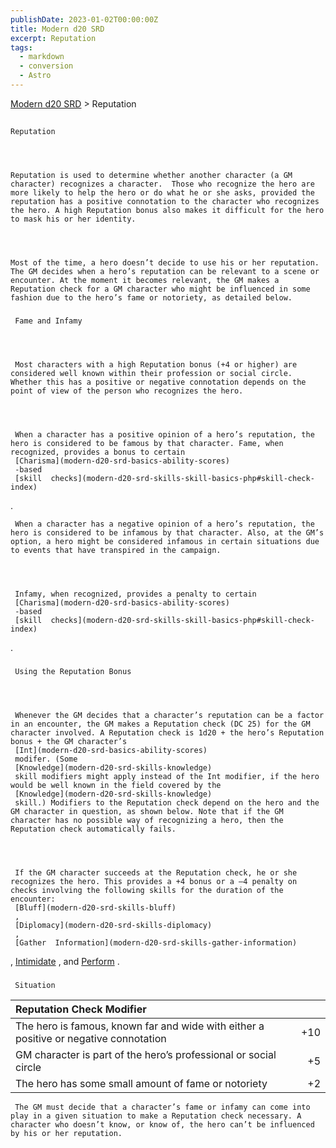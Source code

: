 ```yaml
---
publishDate: 2023-01-02T00:00:00Z
title: Modern d20 SRD
excerpt: Reputation
tags:
  - markdown
  - conversion
  - Astro
---
```


[Modern d20 SRD](/#modernD20) > Reputation

##

    Reputation




    Reputation is used to determine whether another character (a GM character) recognizes a character.  Those who recognize the hero are more likely to help the hero or do what he or she asks, provided the reputation has a positive connotation to the character who recognizes the hero. A high Reputation bonus also makes it difficult for the hero to mask his or her identity.




    Most of the time, a hero doesn’t decide to use his or her reputation. The GM decides when a hero’s reputation can be relevant to a scene or encounter. At the moment it becomes relevant, the GM makes a Reputation check for a GM character who might be influenced in some fashion due to the hero’s fame or notoriety, as detailed below.

###

     Fame and Infamy




     Most characters with a high Reputation bonus (+4 or higher) are considered well known within their profession or social circle. Whether this has a positive or negative connotation depends on the point of view of the person who recognizes the hero.




     When a character has a positive opinion of a hero’s reputation, the hero is considered to be famous by that character. Fame, when recognized, provides a bonus to certain
     [Charisma](modern-d20-srd-basics-ability-scores)
     -based
     [skill  checks](modern-d20-srd-skills-skill-basics-php#skill-check-index)
.

     When a character has a negative opinion of a hero’s reputation, the hero is considered to be infamous by that character. Also, at the GM’s option, a hero might be considered infamous in certain situations due to events that have transpired in the campaign.




     Infamy, when recognized, provides a penalty to certain
     [Charisma](modern-d20-srd-basics-ability-scores)
     -based
     [skill  checks](modern-d20-srd-skills-skill-basics-php#skill-check-index)
.

###

     Using the Reputation Bonus




     Whenever the GM decides that a character’s reputation can be a factor in an encounter, the GM makes a Reputation check (DC 25) for the GM character involved. A Reputation check is 1d20 + the hero’s Reputation bonus + the GM character’s
     [Int](modern-d20-srd-basics-ability-scores)
     modifer. (Some
     [Knowledge](modern-d20-srd-skills-knowledge)
     skill modifiers might apply instead of the Int modifier, if the hero would be well known in the field covered by the
     [Knowledge](modern-d20-srd-skills-knowledge)
     skill.) Modifiers to the Reputation check depend on the hero and the GM character in question, as shown below. Note that if the GM character has no possible way of recognizing a hero, then the Reputation check automatically fails.




     If the GM character succeeds at the Reputation check, he or she recognizes the hero. This provides a +4 bonus or a –4 penalty on checks involving the following skills for the duration of the encounter:
     [Bluff](modern-d20-srd-skills-bluff)
     ,
     [Diplomacy](modern-d20-srd-skills-diplomacy)
     ,
     [Gather  Information](modern-d20-srd-skills-gather-information)
,
[Intimidate](modern-d20-srd-skills-intimidate)
, and
[Perform](modern-d20-srd-skills-perform)
.

###

     Situation

| Reputation Check Modifier                                                             |     |
| :------------------------------------------------------------------------------------ | --: |
| The hero is famous, known far and wide with either a positive or negative connotation | +10 |
| GM character is part of the hero’s professional or social circle                       |  +5 |
| The hero has some small amount of fame or notoriety                                   |  +2 |

     The GM must decide that a character’s fame or infamy can come into play in a given situation to make a Reputation check necessary. A character who doesn’t know, or know of, the hero can’t be influenced by his or her reputation.
